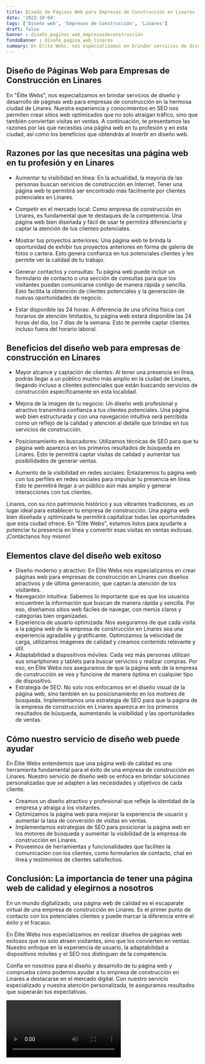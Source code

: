 ```yaml
---
title: Diseño de Páginas Web para Empresas de Construcción en Linares
date: '2023-10-04'
tags: ['Diseño web', 'Empresas de Construcción', 'Linares']
draft: false
banner : diseño_paginas_web_empresasdeconstrucción
fondoBanner : diseño_pagina_web_linares
summary: En Élite Webs, nos especializamos en brindar servicios de diseño y desarrollo de páginas web para empresas de construcción en la hermosa ciudad de Linares. Nuestra experiencia y conocimientos en SEO nos permiten crear sitios web optimizados que no solo atraigan tráfico, sino que también conviertan visitas en ventas. A continuación, te presentamos las razones por las que necesitas una página web en tu profesión y en esta ciudad, así como los beneficios que obtendrás al invertir en diseño web.
---
```


## Diseño de Páginas Web para Empresas de Construcción en Linares

En "Élite Webs", nos especializamos en brindar servicios de diseño y desarrollo de páginas web para empresas de construcción en la hermosa ciudad de Linares. Nuestra experiencia y conocimientos en SEO nos permiten crear sitios web optimizados que no solo atraigan tráfico, sino que también conviertan visitas en ventas. A continuación, te presentamos las razones por las que necesitas una página web en tu profesión y en esta ciudad, así como los beneficios que obtendrás al invertir en diseño web.

## Razones por las que necesitas una página web en tu profesión y en Linares

- Aumentar tu visibilidad en línea: En la actualidad, la mayoría de las personas buscan servicios de construcción en Internet. Tener una página web te permitirá ser encontrado más fácilmente por clientes potenciales en Linares.

- Competir en el mercado local: Como empresa de construcción en Linares, es fundamental que te destaques de la competencia. Una página web bien diseñada y fácil de usar te permitirá diferenciarte y captar la atención de tus clientes potenciales.

- Mostrar tus proyectos anteriores: Una página web te brinda la oportunidad de exhibir tus proyectos anteriores en forma de galería de fotos o cartera. Esto genera confianza en tus potenciales clientes y les permite ver la calidad de tu trabajo.

- Generar contactos y consultas: Tu página web puede incluir un formulario de contacto o una sección de consultas para que los visitantes puedan comunicarse contigo de manera rápida y sencilla. Esto facilita la obtención de clientes potenciales y la generación de nuevas oportunidades de negocio.

- Estar disponible las 24 horas: A diferencia de una oficina física con horarios de atención limitados, tu página web estará disponible las 24 horas del día, los 7 días de la semana. Esto te permite captar clientes incluso fuera del horario laboral.

## Beneficios del diseño web para empresas de construcción en Linares

- Mayor alcance y captación de clientes: Al tener una presencia en línea, podrás llegar a un público mucho más amplio en la ciudad de Linares, llegando incluso a clientes potenciales que están buscando servicios de construcción específicamente en esta localidad.

- Mejora de la imagen de tu negocio: Un diseño web profesional y atractivo transmitirá confianza a tus clientes potenciales. Una página web bien estructurada y con una navegación intuitiva será percibida como un reflejo de la calidad y atención al detalle que brindas en tus servicios de construcción.

- Posicionamiento en buscadores: Utilizamos técnicas de SEO para que tu página web aparezca en los primeros resultados de búsqueda en Linares. Esto te permitirá captar visitas de calidad y aumentar tus posibilidades de generar ventas.

- Aumento de la visibilidad en redes sociales: Enlazaremos tu página web con tus perfiles en redes sociales para impulsar tu presencia en línea. Esto te permitirá llegar a un público aún más amplio y generar interacciones con tus clientes.

Linares, con su rico patrimonio histórico y sus vibrantes tradiciones, es un lugar ideal para establecer tu empresa de construcción. Una página web bien diseñada y optimizada te permitirá capitalizar todas las oportunidades que esta ciudad ofrece. En "Élite Webs", estamos listos para ayudarte a potenciar tu presencia en línea y convertir esas visitas en ventas exitosas. ¡Contáctanos hoy mismo!

<GifSeo />

<Cta />

## Elementos clave del diseño web exitoso

- Diseño moderno y atractivo: En Élite Webs nos especializamos en crear páginas web para empresas de construcción en Linares con diseños atractivos y de última generación, que captan la atención de los visitantes.
- Navegación intuitiva: Sabemos lo importante que es que los usuarios encuentren la información que buscan de manera rápida y sencilla. Por eso, diseñamos sitios web fáciles de navegar, con menús claros y categorías bien organizadas.
- Experiencia de usuario optimizada: Nos aseguramos de que cada visita a la página web de la empresa de construcción en Linares sea una experiencia agradable y gratificante. Optimizamos la velocidad de carga, utilizamos imágenes de calidad y creamos contenido relevante y útil.
- Adaptabilidad a dispositivos móviles: Cada vez más personas utilizan sus smartphones y tablets para buscar servicios y realizar compras. Por eso, en Élite Webs nos aseguramos de que la página web de la empresa de construcción se vea y funcione de manera óptima en cualquier tipo de dispositivo.
- Estrategia de SEO: No solo nos enfocamos en el diseño visual de la página web, sino también en su posicionamiento en los motores de búsqueda. Implementamos una estrategia de SEO para que la página de la empresa de construcción en Linares aparezca en los primeros resultados de búsqueda, aumentando la visibilidad y las oportunidades de ventas.

## Cómo nuestro servicio de diseño web puede ayudar

En Élite Webs entendemos que una página web de calidad es una herramienta fundamental para el éxito de una empresa de construcción en Linares. Nuestro servicio de diseño web se enfoca en brindar soluciones personalizadas que se adapten a las necesidades y objetivos de cada cliente.

- Creamos un diseño atractivo y profesional que refleje la identidad de la empresa y atraiga a los visitantes.
- Optimizamos la página web para mejorar la experiencia de usuario y aumentar la tasa de conversión de visitas en ventas.
- Implementamos estrategias de SEO para posicionar la página web en los motores de búsqueda y aumentar la visibilidad de la empresa de construcción en Linares.
- Proveemos de herramientas y funcionalidades que faciliten la comunicación con los clientes, como formularios de contacto, chat en línea y testimonios de clientes satisfechos.

## Conclusión: La importancia de tener una página web de calidad y elegirnos a nosotros

En un mundo digitalizado, una página web de calidad es el escaparate virtual de una empresa de construcción en Linares. Es el primer punto de contacto con los potenciales clientes y puede marcar la diferencia entre el éxito y el fracaso.

En Élite Webs nos especializamos en realizar diseños de páginas web exitosos que no solo atraen visitantes, sino que los convierten en ventas. Nuestro enfoque en la experiencia de usuario, la adaptabilidad a dispositivos móviles y el SEO nos distinguen de la competencia.

Confía en nosotros para el diseño y desarrollo de tu página web y comprueba cómo podemos ayudar a tu empresa de construcción en Linares a destacarse en el mercado digital. Con nuestro servicio especializado y nuestra atención personalizada, te aseguramos resultados que superarán tus expectativas.

<Video />

<CtaBot job='Empresas de Construcción' city='Linares'/>

<Gmaps query='Linares+españa+maps' />
